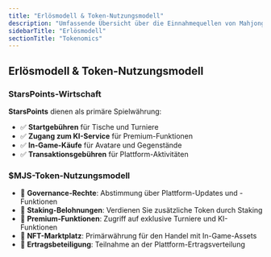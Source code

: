 ```yaml
---
title: "Erlösmodell & Token-Nutzungsmodell"
description: "Umfassende Übersicht über die Einnahmequellen von Mahjong Stars, die StarsPoints-Wirtschaft und das Nutzbarkeitsmodell des $MJS-Tokens"
sidebarTitle: "Erlösmodell"
sectionTitle: "Tokenomics"
---
```


## Erlösmodell & Token-Nutzungsmodell

### StarsPoints-Wirtschaft
**StarsPoints** dienen als primäre Spielwährung:
- ✅ **Startgebühren** für Tische und Turniere
- ✅ **Zugang zum KI-Service** für Premium-Funktionen
- ✅ **In-Game-Käufe** für Avatare und Gegenstände
- ✅ **Transaktionsgebühren** für Plattform-Aktivitäten

### $MJS-Token-Nutzungsmodell
- 🎯 **Governance-Rechte**: Abstimmung über Plattform-Updates und -Funktionen
- 🎯 **Staking-Belohnungen**: Verdienen Sie zusätzliche Token durch Staking
- 🎯 **Premium-Funktionen**: Zugriff auf exklusive Turniere und KI-Funktionen
- 🎯 **NFT-Marktplatz**: Primärwährung für den Handel mit In-Game-Assets
- 🎯 **Ertragsbeteiligung**: Teilnahme an der Plattform-Ertragsverteilung